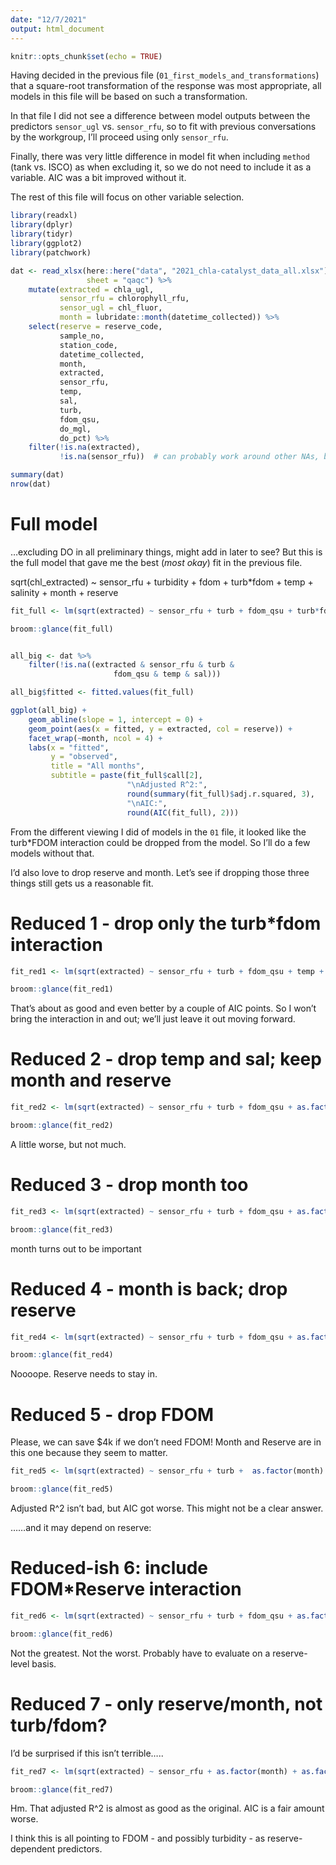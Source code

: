 ```yaml
---
date: "12/7/2021"
output: html_document
---
```


```r
knitr::opts_chunk$set(echo = TRUE)
```

Having decided in the previous file (`01_first_models_and_transformations`) that a square-root transformation of the response was most appropriate, all models in this file will be based on such a transformation.  

In that file I did not see a difference between model outputs between the predictors `sensor_ugl` vs. `sensor_rfu`, so to fit with previous conversations by the workgroup, I'll proceed using only `sensor_rfu`.  

Finally, there was very little difference in model fit when including `method` (tank vs. ISCO) as when excluding it, so we do not need to include it as a variable. AIC was a bit improved without it.  

The rest of this file will focus on other variable selection.  

```r
library(readxl)
library(dplyr)
library(tidyr)
library(ggplot2)
library(patchwork)
```

```r
dat <- read_xlsx(here::here("data", "2021_chla-catalyst_data_all.xlsx"),
                 sheet = "qaqc") %>% 
    mutate(extracted = chla_ugl,
           sensor_rfu = chlorophyll_rfu,
           sensor_ugl = chl_fluor,
           month = lubridate::month(datetime_collected)) %>% 
    select(reserve = reserve_code,
           sample_no,
           station_code,
           datetime_collected,
           month,
           extracted,
           sensor_rfu,
           temp,
           sal,
           turb,
           fdom_qsu,
           do_mgl,
           do_pct) %>% 
    filter(!is.na(extracted),
           !is.na(sensor_rfu))  # can probably work around other NAs, but HAVE to have both chlorophyll measurements  

summary(dat)
nrow(dat)
```

# Full model  

...excluding DO in all preliminary things, might add in later to see? But this is the full model that gave me the best (*most okay*) fit in the previous file.

sqrt(chl_extracted) ~ sensor_rfu + turbidity + fdom + turb*fdom + temp + salinity + month + reserve

```r
fit_full <- lm(sqrt(extracted) ~ sensor_rfu + turb + fdom_qsu + turb*fdom_qsu + temp + sal + as.factor(month) + as.factor(reserve), data = dat)

broom::glance(fit_full)


all_big <- dat %>% 
    filter(!is.na((extracted & sensor_rfu & turb & 
                       fdom_qsu & temp & sal)))

all_big$fitted <- fitted.values(fit_full)

ggplot(all_big) +
    geom_abline(slope = 1, intercept = 0) +
    geom_point(aes(x = fitted, y = extracted, col = reserve)) +
    facet_wrap(~month, ncol = 4) +
    labs(x = "fitted",
         y = "observed",
         title = "All months",
         subtitle = paste(fit_full$call[2],
                          "\nAdjusted R^2:",
                          round(summary(fit_full)$adj.r.squared, 3),
                          "\nAIC:",
                          round(AIC(fit_full), 2)))

```

From the different viewing I did of models in the `01` file, it looked like the turb*FDOM interaction could be dropped from the model. So I'll do a few models without that.  

I'd also love to drop reserve and month. Let's see if dropping those three things still gets us a reasonable fit.  

# Reduced 1 - drop only the turb*fdom interaction  

```r
fit_red1 <- lm(sqrt(extracted) ~ sensor_rfu + turb + fdom_qsu + temp + sal + as.factor(month) + as.factor(reserve), data = dat)

broom::glance(fit_red1)
```

That's about as good and even better by a couple of AIC points. So I won't bring the interaction in and out; we'll just leave it out moving forward.  

# Reduced 2 - drop temp and sal; keep month and reserve  


```r
fit_red2 <- lm(sqrt(extracted) ~ sensor_rfu + turb + fdom_qsu + as.factor(month) + as.factor(reserve), data = dat)

broom::glance(fit_red2)
```

A little worse, but not much.    

# Reduced 3 - drop month too  

```r
fit_red3 <- lm(sqrt(extracted) ~ sensor_rfu + turb + fdom_qsu + as.factor(reserve), data = dat)

broom::glance(fit_red3)
```
  
month turns out to be important


# Reduced 4 - month is back; drop reserve  

```r
fit_red4 <- lm(sqrt(extracted) ~ sensor_rfu + turb + fdom_qsu + as.factor(month), data = dat)

broom::glance(fit_red4)
```

Noooope. Reserve needs to stay in.  


# Reduced 5 - drop FDOM  

Please, we can save $4k if we don't need FDOM! Month and Reserve are in this one because they seem to matter.  

```r
fit_red5 <- lm(sqrt(extracted) ~ sensor_rfu + turb +  as.factor(month) + as.factor(reserve), data = dat)

broom::glance(fit_red5)
```

Adjusted R^2 isn't bad, but AIC got worse. This might not be a clear answer.  

......and it may depend on reserve:  

# Reduced-ish 6: include FDOM*Reserve interaction  

```r
fit_red6 <- lm(sqrt(extracted) ~ sensor_rfu + turb + fdom_qsu + as.factor(reserve) + fdom_qsu*as.factor(reserve), data = dat)

broom::glance(fit_red6)
```

Not the greatest. Not the worst. Probably have to evaluate on a reserve-level basis.  

# Reduced 7 - only reserve/month, not turb/fdom?  

I'd be surprised if this isn't terrible.....

```r
fit_red7 <- lm(sqrt(extracted) ~ sensor_rfu + as.factor(month) + as.factor(reserve), data = dat)

broom::glance(fit_red7)
```

Hm. That adjusted R^2 is almost as good as the original. AIC is a fair amount worse.  

I think this is all pointing to FDOM - and possibly turbidity - as reserve-dependent predictors.  
